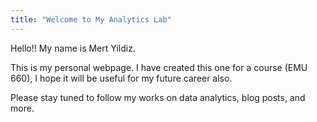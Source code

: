 ```yaml
---
title: "Welcome to My Analytics Lab"
---
```


Hello!! My name is Mert Yildiz.

This is my personal webpage. I have created this one for a course (EMU 660), I hope it will be useful for my future career also.

Please stay tuned to follow my works on data analytics, blog posts, and more.

